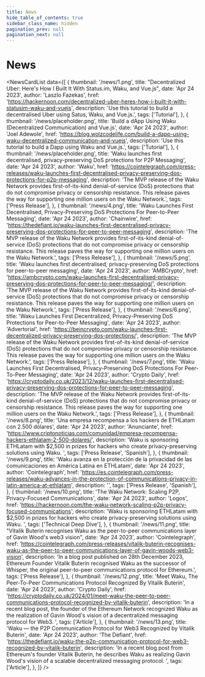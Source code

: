 ```yaml
---
title: News
hide_table_of_contents: true
sidebar_class_name: hidden
pagination_prev: null
pagination_next: null
---
```



<head>
  <body className="news full-width" />
</head>

<h1 className="news-title">
  News
</h1>

<NewsCardList
  data={[
    {
      thumbnail: '/news/1.png',
      title:
        "Decentralized Uber: Here's How I Built It With Status.im, Waku, and Vue.js",
      date: 'Apr 24 2023',
      author: 'Laszlo Fazekas',
      href: 'https://hackernoon.com/decentralized-uber-heres-how-i-built-it-with-statusim-waku-and-vuejs',
      description:
        'Use this tutorial to build a decentralised Uber using Satus, Waku, and Vue.js.',
      tags: ['Tutorial'],
    },
    {
      thumbnail: '/news/placeholder.png',
      title: 'Build a dApp Using Waku (Decentralized Communication) and Vue.js',
      date: 'Apr 24 2023',
      author: 'Joel Adewole',
      href: 'https://blog.wolzcodelife.com/build-a-dapp-using-waku-decentralized-communication-and-vuejs',
      description:
        'Use this tutorial to build a Dapp using Waku and Vue.js.',
      tags: ['Tutorial'],
    },
    {
      thumbnail: '/news/placeholder.png',
      title:
        'Waku launches first decentralised, privacy-preserving DoS protections for P2P Messaging',
      date: 'Apr 24 2023',
      author: 'Waku',
      href: 'https://cointelegraph.com/press-releases/waku-launches-first-decentralised-privacy-preserving-dos-protections-for-p2p-messaging',
      description: 'The MVP release of the Waku Network provides first-of-its-kind denial-of-service (DoS) protections that do not compromise privacy or censorship resistance. This release paves the way for supporting one million users on the Waku Network.',
      tags: ['Press Release'],
    },
    {
      thumbnail: '/news/4.png',
      title:
        'Waku Launches First Decentralised, Privacy-Preserving DoS Protections For Peer-to-Peer Messaging',
      date: 'Apr 24 2023',
      author: 'Chainwire',
      href: 'https://thedefiant.io/waku-launches-first-decentralised-privacy-preserving-dos-protections-for-peer-to-peer-messaging',
      description:
        'The MVP release of the Waku Network provides first-of-its-kind denial-of-service (DoS) protections that do not compromise privacy or censorship resistance. This release paves the way for supporting one million users on the Waku Network.',
      tags: ['Press Release'],
    },
    {
      thumbnail: '/news/5.png',
      title:
        'Waku launches first decentralised, privacy-preserving DoS protections for peer-to-peer messaging',
      date: 'Apr 24 2023',
      author: 'AMBCrypto',
      href: 'https://ambcrypto.com/waku-launches-first-decentralised-privacy-preserving-dos-protections-for-peer-to-peer-messaging/',
      description:
        'The MVP release of the Waku Network provides first-of-its-kind denial-of-service (DoS) protections that do not compromise privacy or censorship resistance. This release paves the way for supporting one million users on the Waku Network.',
      tags: ['Press Release'],
    },
    {
      thumbnail: '/news/6.png',
      title:
        'Waku Launches First Decentralized, Privacy-Preserving DoS Protections for Peer-to-Peer Messaging',
      date: 'Apr 24 2023',
      author: 'Advertorial',
      href: 'https://beincrypto.com/waku-launches-first-decentralized-privacy-preserving-dos-protections/',
      description: 'The MVP release of the Waku Network provides first-of-its-kind denial-of-service (DoS) protections that do not compromise privacy or censorship resistance. This release paves the way for supporting one million users on the Waku Network.',
      tags: ['Press Release'],
    },
    {
      thumbnail: '/news/7.png',
      title:
        'Waku Launches First Decentralised, Privacy-Preserving DoS Protections For Peer-To-Peer Messaging',
      date: 'Apr 24 2023',
      author: 'Crypto Daily',
      href: 'https://cryptodaily.co.uk/2023/12/waku-launches-first-decentralised-privacy-preserving-dos-protections-for-peer-to-peer-messaging',
      description: 'The MVP release of the Waku Network provides first-of-its-kind denial-of-service (DoS) protections that do not compromise privacy or censorship resistance. This release paves the way for supporting one million users on the Waku Network.',
      tags: ['Press Release'],
    },
    {
      thumbnail: '/news/8.png',
      title:
        'Una empresa recompensa a los hackers de ETHLatam con 2.500 dólares',
      date: 'Apr 24 2023',
      author: 'Anunciante',
      href: 'https://www.criptonoticias.com/comunidad/empresa-recompensa-hackers-ethlatam-2-500-dolares/',
      description: 'Waku is sponsoring ETHLatam with $2,500 in prizes for hackers who create privacy-preserving solutions using Waku. ',
      tags: ['Press Release', 'Spanish'],
    },
    {
      thumbnail: '/news/9.png',
      title:
        'Waku avanza en la protección de la privacidad de las comunicaciones en América Latina en ETHLatam',
      date: 'Apr 24 2023',
      author: 'Cointelegraph',
      href: 'https://es.cointelegraph.com/press-releases/waku-advances-in-the-protection-of-communications-privacy-in-latin-america-at-ethlatam',
      description: '',
      tags: ['Press Release', 'Spanish'],
    },
    {
      thumbnail: '/news/10.png',
      title: 'The Waku Network: Scaling P2P, Privacy-Focused Communications',
      date: 'Apr 24 2023',
      author: 'Logos',
      href: 'https://hackernoon.com/the-waku-network-scaling-p2p-privacy-focused-communications',
      description: 'Waku is sponsoring ETHLatam with $2,500 in prizes for hackers who create privacy-preserving solutions using Waku. ',
      tags: ['Technical Deep Dive'],
    },
    {
      thumbnail: '/news/11.png',
      title:
        "Vitalik Buterin recognises Waku as the peer-to-peer communications layer of Gavin Wood's web3 vision",
      date: 'Apr 24 2023',
      author: 'Cointelegraph',
      href: 'https://cointelegraph.com/press-releases/vitalik-buterin-recognises-waku-as-the-peer-to-peer-communications-layer-of-gavin-woods-web3-vision',
      description: 'In a blog post published on 28th December 2023, Ethereum Founder Vitalik Buterin recognised Waku as the successor of Whisper, the original peer-to-peer communications protocol for Ethereum.',
      tags: ['Press Release'],
    },
    {
      thumbnail: '/news/12.png',
      title:
        'Meet Waku, The Peer-To-Peer Communications Protocol Recognized By Vitalik Buterin',
      date: 'Apr 24 2023',
      author: 'Crypto Daily',
      href: 'https://cryptodaily.co.uk/2024/01/meet-waku-the-peer-to-peer-communications-protocol-recognized-by-vitalik-buterin',
      description: 'In a recent blog post, the founder of the Ethereum Network recognized Waku as the realization of Gavin Wood\'s vision of a decentralized messaging protocol for Web3. ',
      tags: ['Article'],
    },
    {
      thumbnail: '/news/13.png',
      title:
        'Waku — the P2P Communication Protocol for Web3 Recognized by Vitalik Buterin',
      date: 'Apr 24 2023',
      author: 'The Defiant',
      href: 'https://thedefiant.io/waku-the-p2p-communication-protocol-for-web3-recognized-by-vitalik-buterin',
      description: 'In a recent blog post from Ethereum\'s founder Vitalik Buterin, he describes Waku as realizing Gavin Wood\'s vision of a scalable decentralized messaging protocol. ',
      tags: ['Article'],
    },
  ]}
/>
